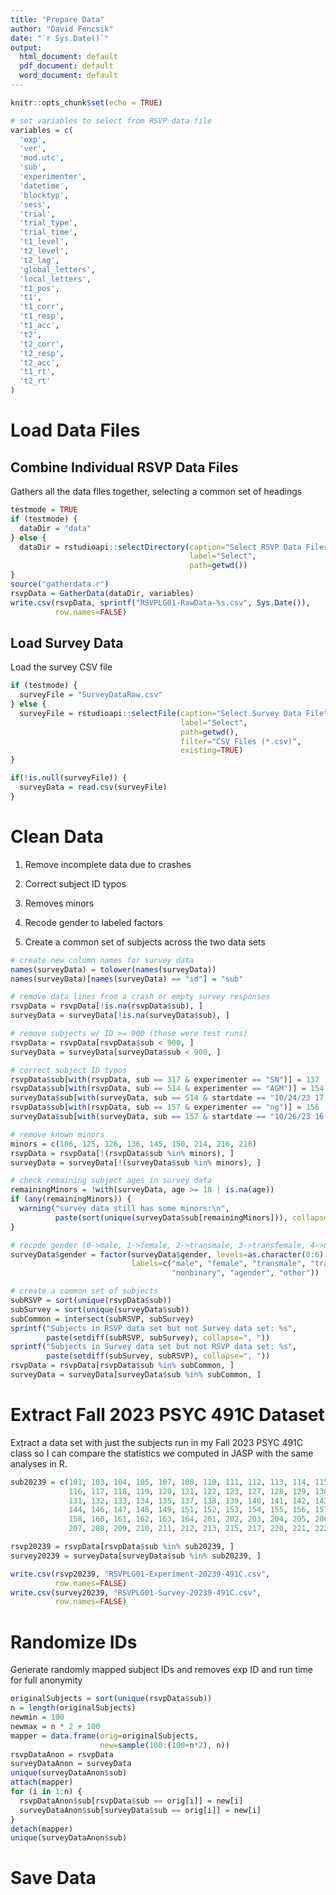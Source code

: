 ```yaml
---
title: "Prepare Data"
author: "David Fencsik"
date: "`r Sys.Date()`"
output:
  html_document: default
  pdf_document: default
  word_document: default
---
```


```r
knitr::opts_chunk$set(echo = TRUE)

# set variables to select from RSVP data file
variables = c(
  'exp',
  'ver',
  'mod.utc',
  'sub',
  'experimenter',
  'datetime',
  'blocktyp',
  'sess',
  'trial',
  'trial_type',
  'trial_time',
  't1_level',
  't2_level',
  't2_lag',
  'global_letters',
  'local_letters',
  't1_pos',
  't1',
  't1_corr',
  't1_resp',
  't1_acc',
  't2',
  't2_corr',
  't2_resp',
  't2_acc',
  't1_rt',
  't2_rt'
)
```

# Load Data Files

## Combine Individual RSVP Data Files

Gathers all the data files together, selecting a common set of headings

```r
testmode = TRUE
if (testmode) {
  dataDir = "data"
} else {
  dataDir = rstudioapi::selectDirectory(caption="Select RSVP Data Files Directory",
                                        label="Select",
                                        path=getwd())
}
source("gatherdata.r")
rsvpData = GatherData(dataDir, variables)
write.csv(rsvpData, sprintf("RSVPLG01-RawData-%s.csv", Sys.Date()),
          row.names=FALSE)
```

## Load Survey Data

Load the survey CSV file

```r
if (testmode) {
  surveyFile = "SurveyDataRaw.csv"
} else {
  surveyFile = rstudioapi::selectFile(caption="Select Survey Data File",
                                      label="Select",
                                      path=getwd(),
                                      filter="CSV Files (*.csv)",
                                      existing=TRUE)
}

if(!is.null(surveyFile)) {
  surveyData = read.csv(surveyFile)
}
```

# Clean Data

1. Remove incomplete data due to crashes

2. Correct subject ID typos

3. Removes minors

4. Recode gender to labeled factors

5. Create a common set of subjects across the two data sets


```r

# create new column names for survey data
names(surveyData) = tolower(names(surveyData))
names(surveyData)[names(surveyData) == "id"] = "sub"

# remove data lines from a crash or empty survey responses
rsvpData = rsvpData[!is.na(rsvpData$sub), ]
surveyData = surveyData[!is.na(surveyData$sub), ]

# remove subjects w/ ID >= 900 (these were test runs)
rsvpData = rsvpData[rsvpData$sub < 900, ]
surveyData = surveyData[surveyData$sub < 900, ]

# correct subject ID typos
rsvpData$sub[with(rsvpData, sub == 317 & experimenter == "SN")] = 137
rsvpData$sub[with(rsvpData, sub == 514 & experimenter == "AGM")] = 154
surveyData$sub[with(surveyData, sub == 514 & startdate == "10/24/23 17:10")] = 154
rsvpData$sub[with(rsvpData, sub == 157 & experimenter == "ng")] = 156
surveyData$sub[with(surveyData, sub == 157 & startdate == "10/26/23 16:16")] = 156

# remove known minors
minors = c(106, 125, 126, 136, 145, 150, 214, 216, 218)
rsvpData = rsvpData[!(rsvpData$sub %in% minors), ]
surveyData = surveyData[!(surveyData$sub %in% minors), ]

# check remaining subject ages in survey data
remainingMinors = !with(surveyData, age >= 18 | is.na(age))
if (any(remainingMinors)) {
  warning("survey data still has some minors:\n",
          paste(sort(unique(surveyData$sub[remainingMinors])), collapse=", "))
}

# recode gender (0->male, 1->female, 2->transmale, 3->transfemale, 4->nonbinary, 5->agender, 6->other)
surveyData$gender = factor(surveyData$gender, levels=as.character(0:6),
                           labels=c("male", "female", "transmale", "transfemale",
                                    "nonbinary", "agender", "other"))

# create a common set of subjects
subRSVP = sort(unique(rsvpData$sub))
subSurvey = sort(unique(surveyData$sub))
subCommon = intersect(subRSVP, subSurvey)
sprintf("Subjects in RSVP data set but not Survey data set: %s",
        paste(setdiff(subRSVP, subSurvey), collapse=", "))
sprintf("Subjects in Survey data set but not RSVP data set: %s",
        paste(setdiff(subSurvey, subRSVP), collapse=", "))
rsvpData = rsvpData[rsvpData$sub %in% subCommon, ]
surveyData = surveyData[surveyData$sub %in% subCommon, ]
```

# Extract Fall 2023 PSYC 491C Dataset

Extract a data set with just the subjects run in my Fall 2023 PSYC 491C class so I can compare the statistics we computed in JASP with the same analyses in R.

```r
sub20239 = c(101, 103, 104, 105, 107, 108, 110, 111, 112, 113, 114, 115,
             116, 117, 118, 119, 120, 121, 122, 123, 127, 128, 129, 130,
             131, 132, 133, 134, 135, 137, 138, 139, 140, 141, 142, 143,
             144, 146, 147, 148, 149, 151, 152, 153, 154, 155, 156, 157,
             158, 160, 161, 162, 163, 164, 201, 202, 203, 204, 205, 206,
             207, 208, 209, 210, 211, 212, 213, 215, 217, 220, 221, 222)

rsvp20239 = rsvpData[rsvpData$sub %in% sub20239, ]
survey20239 = surveyData[surveyData$sub %in% sub20239, ]

write.csv(rsvp20239, "RSVPLG01-Experiment-20239-491C.csv",
          row.names=FALSE)
write.csv(survey20239, "RSVPLG01-Survey-20239-491C.csv",
          row.names=FALSE)
```

# Randomize IDs

Generate randomly mapped subject IDs and removes exp ID and run time for full anonymity

```r
originalSubjects = sort(unique(rsvpData$sub))
n = length(originalSubjects)
newmin = 100
newmax = n * 2 + 100
mapper = data.frame(orig=originalSubjects,
                    new=sample(100:(100+n*2), n))
rsvpDataAnon = rsvpData
surveyDataAnon = surveyData
unique(surveyDataAnon$sub)
attach(mapper)
for (i in 1:n) {
  rsvpDataAnon$sub[rsvpData$sub == orig[i]] = new[i]
  surveyDataAnon$sub[surveyData$sub == orig[i]] = new[i]
}
detach(mapper)
unique(surveyDataAnon$sub)
```


# Save Data
